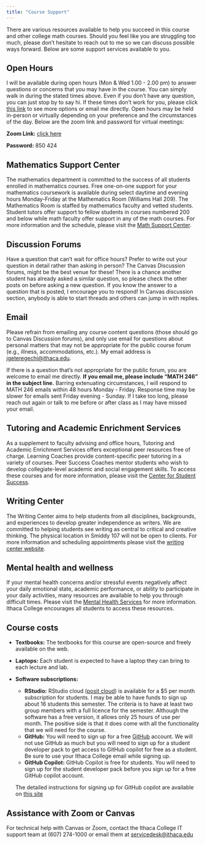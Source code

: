 ```yaml
---
title: "Course Support"
---
```


There are various resources available to help you succeed in this course and other college math courses. Should you feel like you are struggling too much, please don’t hesitate to reach out to me so we can discuss possible ways forward. Below are some support services available to you.

## Open Hours

<!--This is how you do an internal linking: You can find a list of everyone's office hours [here](/course-team.html).-->

I will be available during open hours (Mon & Wed 1.00 - 2.00 pm) to answer questions or concerns that you may have in the course. You can simply walk in during the stated times above. Even if you don't have any question, you can just stop by to say hi. If these times don't work for you, please click [this link](https://calendly.com/jmochogi/20min?month=2024-08) to see more options or email me directly. Open hours may be held in-person or virtually depending on your preference and the circumstances of the day. Below are the zoom link and password for virtual meetings:

**Zoom Link:** [click here](https://ithaca.zoom.us/j/3364817575?pwd=WlA1S3hJWWZNTTFoWUVaZlA1clhtdz09)

**Password:** 850 424

## Mathematics Support Center

The mathematics department is committed to the success of all students enrolled in mathematics courses. Free one-on-one support for your mathematics coursework is available during select daytime and evening hours Monday-Friday at the Mathematics Room (Williams Hall 209). The Mathematics Room is staffed by mathematics faculty and vetted students. Student tutors offer support to fellow students in courses numbered 200 and below while math faculty offer support in any of the math courses. For more information and the schedule, please visit the [Math Support Center](https://www.ithaca.edu/academics/school-humanities-and-sciences/mathematics/courses-placement-resources/mathematics-support-center).

## Discussion Forums

Have a question that can’t wait for office hours? Prefer to write out your question in detail rather than asking in person? The Canvas Discussion forums, might be the best venue for these! There is a chance another student has already asked a similar question, so please check the other posts on before asking a new question. If you know the answer to a question that is posted, I encourage you to respond! In Canvas discussion section, anybody is able to start threads and others can jump in with replies.

## Email

Please refrain from emailing any course content questions (those should go to Canvas Discussion forums), and only use email for questions about personal matters that may not be appropriate for the public course forum (e.g., illness, accommodations, etc.). My email address is [jgeteregechi\@ithaca.edu](mailto:jgeteregechi@ithaca.edu).

If there is a question that's not appropriate for the public forum, you are welcome to email me directly. **If you email me, please include "MATH 246" in the subject line.** Barring extenuating circumstances, I will respond to MATH 246 emails within 48 hours Monday - Friday. Response time may be slower for emails sent Friday evening - Sunday. If I take too long, please reach out again or talk to me before or after class as I may have missed your email.

## Tutoring and Academic Enrichment Services

As a supplement to faculty advising and office hours, Tutoring and Academic Enrichment Services offers exceptional peer resources free of charge. Learning Coaches provide content-specific peer tutoring in a variety of courses. Peer Success Coaches mentor students who wish to develop collegiate-level academic and social engagement skills. To access these courses and for more information, please visit the [Center for Student Success](https://www.ithaca.edu/tutoring-services).

## Writing Center

The Writing Center aims to help students from all disciplines, backgrounds, and experiences to develop greater independence as writers. We are committed to helping students see writing as central to critical and creative thinking. The physical location in Smiddy 107 will not be open to clients. For more information and scheduling appointments please visit the [writing center website](https://ithaca.mywconline.com).

## Mental health and wellness

If your mental health concerns and/or stressful events negatively affect your daily emotional state, academic performance, or ability to participate in your daily activities, many resources are available to help you through difficult times. Please visit the [Mental Health Services](https://www.ithaca.edu/student-health-services/health-services/mental-health-services) for more information. Ithaca College encourages all students to access these resources.

## Course costs

-   **Textbooks:** The textbooks for this course are open-source and freely available on the web.

-   **Laptops:** Each student is expected to have a laptop they can bring to each lecture and lab.

-   **Software subscriptions:**

    -   **RStudio:** RStudio cloud ([posit cloud](https://posit.cloud/)) is available for a \$5 per month subscription for students. I may be able to have funds to sign up about 16 students this semester. The criteria is to have at least two group members with a full licence for the semester. Although the software has a free version, it allows only 25 hours of use per month. The positive side is that it does come with all the functionality that we will need for the course.
    -   **GitHub:** You will need to sign up for a free [GitHub](https://education.github.com/) account. We will not use GitHub as much but you will need to sign up for a student developer pack to get access to GitHub copilot for free as a student. Be sure to use your Ithaca College email while signing up.
    -   **GitHub Copilot:** GitHub Copilot is free for students. You will need to sign up for the student developer pack before you sign up for a free GitHub copilot account.

    The detailed instructions for signing up for GitHub copilot are available on [this site](https://techcommunity.microsoft.com/t5/educator-developer-blog/step-by-step-setting-up-github-student-and-github-copilot-as-an/ba-p/3736279)

## **Assistance with Zoom or Canvas**

For technical help with Canvas or Zoom, contact the Ithaca College IT support team at (607) 274-1000 or email them at [servicedesk\@ithaca.edu](mailto:servicedesk@ithaca.edu){.email}
